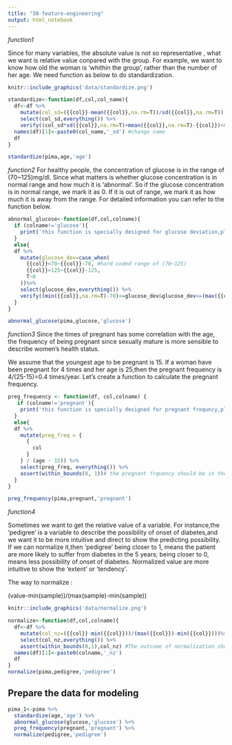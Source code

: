 ```yaml
---
title: "30-feature-engineering"
output: html_notebook
---
```



*function1*

Since for many variables, the absolute value is not so representative , what we want is relative value conpared with the group. For example, we want to know how old the woman is 'whithin the group', rather than the number of her age. We need function as below to do standardization.

```r
knitr::include_graphics('data/standardize.png')
```

```r
standardize<-function(df,col,col_name){
  df<-df %>% 
    mutate(col_sd=({{col}}-mean({{col}},na.rm=T))/sd({{col}},na.rm=T)) %>% 
    select(col_sd,everything()) %>% 
    verify((col_sd*sd({{col}},na.rm=T)+mean({{col}},na.rm=T)-{{col}})<0.001|is.na(col_sd*sd({{col}},na.rm=T)+mean({{col}},na.rm=T)-{{col}})) # to make sure that the transformation works
  names(df)[1]<-paste0(col_name,'_sd') #change name
  df
}

standardize(pima,age,'age')
```



*function2*
For healthy people, the concentration of glucose is in the range of (70~125)mg/dl.
Since what matters is whether glucose concentration is in normal range and how much it is 'abnormal'. So if the glucose concentration is in normal range, we mark it as 0. If it is out of range, we mark it as how much it is away from the range.  For detailed information you can refer to the function below.

```r
abnormal_glucose<-function(df,col,colname){
  if (colname!='glucose'){
    print('this function is specially designed for glucose deviation,please retry with glucose')
  }
  else{
  df %>% 
    mutate(glucose_dev=case_when(
      {{col}}<70~{{col}}-70, #hard coded range of (70~125)
      {{col}}>125~{{col}}-125,
      T~0
    ))%>% 
    select(glucose_dev,everything()) %>% 
    verify((min({{col}},na.rm=T)-70)<=glucose_dev&glucose_dev<=(max({{col}},na.rm=T)-125))
  }
}

abnormal_glucose(pima,glucose,'glucose')
```



*function3*
Since the times of pregnant has some correlation with the age, the frequency of being pregnant since  sexually mature  is more sensible to describe women's  health status.

We assume that the youngest age to be pregnant is 15. If a woman have been pregnant for 4 times and her age is 25,then the pregnant frequency is  4/(25-15)=0.4 times/year.
Let's create a function to calculate the pregnant frequency.

```r
preg_frequency <- function(df, col,colname) {
   if (colname!='pregnant'){
    print('this function is specially designed for pregnant frequncy,please retry with pregnant')
  }
  else{
  df %>%
    mutate(preg_freq = {
      {
        col
      }
    } / (age - 15)) %>%
    select(preg_freq, everything()) %>% 
    assert(within_bounds(0, 1))# the pregnant frquency should be in the range of (0,1) in the common sense
  }
}

preg_frequency(pima,pregnant,'pregnant')
```

*function4*


Sometimes we want to get the relative value of a variable. For instance,the 'pedigree' is a variable to describe the possibility of onset of diabetes,and we want it to be more intuitive and direct to show the predicting possibility. If we can normalize it,then 'pedigree' being  closer to 1, means the patient are more likely to suffer from diabetes in the 5 years; being  closer to 0, means less possibility of onset of diabetes. Normalized value are more intuitive to show the 'extent' or 'tendency'.


The way to normalize :

(value-min(sample))/(max(sample)-min(sample))

```r
knitr::include_graphics('data/normalize.png')
```


```r
normalize<-function(df,col,colname){
  df<-df %>% 
    mutate(col_nz=({{col}}-min({{col}}))/(max({{col}})-min({{col}})))%>% 
    select(col_nz,everything()) %>% 
    assert(within_bounds(0,1),col_nz) #The outcome of normalization should be in range of [0,1]
  names(df)[1]<-paste0(colname,'_nz')
  df
}
normalize(pima,pedigree,'pedigree')
```





## Prepare the data for modeling

```r
pima_1<-pima %>% 
  standardize(age,'age') %>% 
  abnormal_glucose(glucose,'glucose') %>% 
  preg_frequency(pregnant,'pregnant') %>% 
  normalize(pedigree,'pedigree')

```



